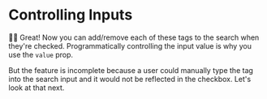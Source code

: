# Controlling Inputs

<EpicVideo url="https://www.epicreact.dev/workshops/react-hooks/controlling-inputs/solution" />

👨‍💼 Great! Now you can add/remove each of these tags to the search when they're
checked. Programmatically controlling the input value is why you use the `value`
prop.

But the feature is incomplete because a user could manually type the tag into
the search input and it would not be reflected in the checkbox. Let's look at
that next.
